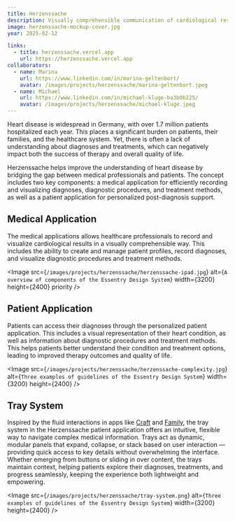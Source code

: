 ```yaml
---
title: Herzenssache
description: Visually comprehensible communication of cardiological results for patients.
image: herzenssache-mockup-cover.jpg
year: 2025-02-12

links: 
  - title: herzenssache.vercel.app
    url: https://herzenssache.vercel.app
collaborators:
  - name: Marina
    url: https://www.linkedin.com/in/marina-geltenbort/
    avatar: /images/projects/herzenssache/marina-geltenbort.jpeg
  - name: Michael
    url: https://www.linkedin.com/in/michael-kluge-ba3b0b225/
    avatar: /images/projects/herzenssache/michael-kluge.jpeg
---
```


Heart disease is widespread in Germany, with over 1.7 million patients hospitalized each year. This places a significant burden on patients, their families, and the healthcare system. Yet, there is often a lack of understanding about diagnoses and treatments, which can negatively impact both the success of therapy and overall quality of life.

Herzenssache helps improve the understanding of heart disease by bridging the gap between medical professionals and patients. The concept includes two key components: a medical application for efficiently recording and visualizing diagnoses, diagnostic procedures, and treatment methods, as well as a patient application for personalized post-diagnosis support.

## Medical Application

The medical applications allows healthcare professionals to record and visualize cardiological results in a visually comprehensible way. This includes the ability to create and manage patient profiles, record diagnoses, and visualize diagnostic procedures and treatment methods.

<Image 
    src={`/images/projects/herzenssache/herzenssache-ipad.jpg`}
    alt={`A overview of components of the Essentry Design System`}
    width={3200}
    height={2400}
    priority
/>

## Patient Application

Patients can access their diagnoses through the personalized patient application. This includes a visual representation of their heart condition, as well as information about diagnostic procedures and treatment methods. This helps patients better understand their condition and treatment options, leading to improved therapy outcomes and quality of life.

<Image 
    src={`/images/projects/herzenssache/herzenssache-complexity.jpg`}
    alt={`Three examples of guidelines of the Essentry Design System`}
    width={3200}
    height={2400}
/>

## Tray System

Inspired by the fluid interactions in apps like [Craft](https://craft.do) and [Family](https://family.co), the tray system in the Herzenssache patient application offers an intuitive, flexible way to navigate complex medical information. Trays act as dynamic, modular panels that expand, collapse, or stack based on user interaction — providing quick access to key details without overwhelming the interface. Whether emerging from buttons or sliding in over content, the trays maintain context, helping patients explore their diagnoses, treatments, and progress seamlessly, keeping the experience both lightweight and empowering.

<Image 
    src={`/images/projects/herzenssache/tray-system.png`}
    alt={`Three examples of guidelines of the Essentry Design System`}
    width={3200}
    height={2400}
/>